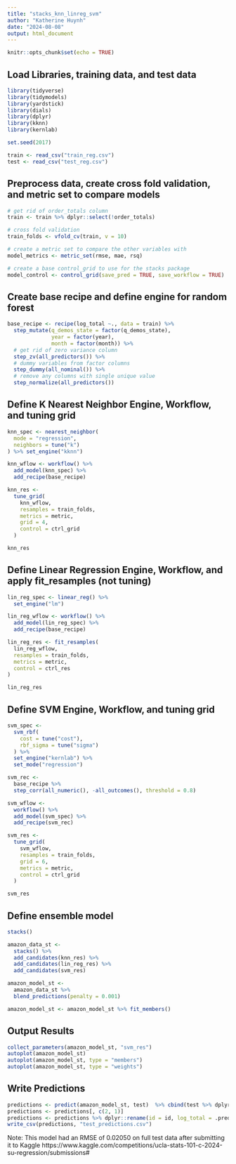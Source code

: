 ```yaml
---
title: "stacks_knn_linreg_svm"
author: "Katherine Huynh"
date: "2024-08-08"
output: html_document
---
```


```r
knitr::opts_chunk$set(echo = TRUE)
```

## Load Libraries, training data, and test data
```r
library(tidyverse)
library(tidymodels)
library(yardstick)
library(dials)
library(dplyr)
library(kknn)
library(kernlab)

set.seed(2017)

train <- read_csv("train_reg.csv")
test <- read_csv("test_reg.csv")
```

## Preprocess data, create cross fold validation, and metric set to compare models 
```r
# get rid of order_totals column 
train <- train %>% dplyr::select(!order_totals)

# cross fold validation 
train_folds <- vfold_cv(train, v = 10)

# create a metric set to compare the other variables with 
model_metrics <- metric_set(rmse, mae, rsq)

# create a base control_grid to use for the stacks package 
model_control <- control_grid(save_pred = TRUE, save_workflow = TRUE)
```

## Create base recipe and define engine for random forest 
```r
base_recipe <- recipe(log_total ~., data = train) %>%
  step_mutate(q_demos_state = factor(q_demos_state),
              year = factor(year),
              month = factor(month)) %>% 
  # get rid of zero variance column
  step_zv(all_predictors()) %>% 
  # dummy variables from factor columns
  step_dummy(all_nominal()) %>%  
  # remove any columns with single unique value
  step_normalize(all_predictors())
```

## Define K Nearest Neighbor Engine, Workflow, and tuning grid 
```r
knn_spec <- nearest_neighbor(
  mode = "regression", 
  neighbors = tune("k")
) %>% set_engine("kknn")

knn_wflow <- workflow() %>% 
  add_model(knn_spec) %>% 
  add_recipe(base_recipe)

knn_res <- 
  tune_grid(
    knn_wflow, 
    resamples = train_folds, 
    metrics = metric, 
    grid = 4, 
    control = ctrl_grid
  )

knn_res
```

## Define Linear Regression Engine, Workflow, and apply fit_resamples (not tuning)
```r
lin_reg_spec <- linear_reg() %>% 
  set_engine("lm")

lin_reg_wflow <- workflow() %>% 
  add_model(lin_reg_spec) %>% 
  add_recipe(base_recipe)

lin_reg_res <- fit_resamples(
  lin_reg_wflow, 
  resamples = train_folds, 
  metrics = metric, 
  control = ctrl_res
)

lin_reg_res
```

## Define SVM Engine, Workflow, and tuning grid 
```r
svm_spec <- 
  svm_rbf(
    cost = tune("cost"), 
    rbf_sigma = tune("sigma")
  ) %>%
  set_engine("kernlab") %>%
  set_mode("regression")

svm_rec <-
  base_recipe %>% 
  step_corr(all_numeric(), -all_outcomes(), threshold = 0.8)

svm_wflow <- 
  workflow() %>% 
  add_model(svm_spec) %>%
  add_recipe(svm_rec)

svm_res <- 
  tune_grid(
    svm_wflow, 
    resamples = train_folds, 
    grid = 6,
    metrics = metric,
    control = ctrl_grid
  )

svm_res
```

## Define ensemble model
```r
stacks()

amazon_data_st <- 
  stacks() %>%
  add_candidates(knn_res) %>%
  add_candidates(lin_reg_res) %>%
  add_candidates(svm_res)

amazon_model_st <-
  amazon_data_st %>%
  blend_predictions(penalty = 0.001)

amazon_model_st <- amazon_model_st %>% fit_members()
```

## Output Results
```r
collect_parameters(amazon_model_st, "svm_res")
autoplot(amazon_model_st)
autoplot(amazon_model_st, type = "members")
autoplot(amazon_model_st, type = "weights")
```

## Write Predictions 
```r
predictions <- predict(amazon_model_st, test)  %>% cbind(test %>% dplyr::select(id))
predictions <- predictions[, c(2, 1)]
predictions <- predictions %>% dplyr::rename(id = id, log_total = .pred)
write_csv(predictions, "test_predictions.csv")
```

Note: This model had an RMSE of 0.02050 on full test data after submitting it to Kaggle 
https://www.kaggle.com/competitions/ucla-stats-101-c-2024-su-regression/submissions#